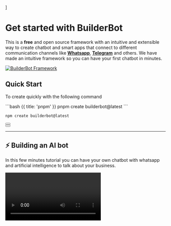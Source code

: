 
]

<HeroPattern />

# Get started with BuilderBot

This is a __free__ and open source framework with an intuitive and extensible way to create chatbot and smart apps that connect to different communication channels like __[Whatsapp](/plugins/telegram)__, __[Telegram](/plugins/telegram)__ and others.
We have made an intuitive framework so you can have your first chatbot in minutes.

[![BuilderBot Framework](assets/awards.webp)](https://a.cstmapp.com/voteme/974264/712365893)


## Quick Start
To create quickly with the following command

<CodeGroup>
```bash {{ title: 'pnpm' }}
pnpm create builderbot@latest
```

```bash {{ title: 'npm' }}
npm create builderbot@latest
```
</CodeGroup>


<div className="not-prose aling-block">
  <Button
    href="/quickstart#install"
    variant="text"
    arrow="right"
    children="Installation and requirements"
  />
</div>


<div className="not-prose aling-block">
  <Button
    href="/quickstart#install"
    variant="text"
    arrow="right"
    children="Installation and requirements"
  />
</div>


---

## ⚡ Building an AI bot

In this few minutes tutorial you can have your own chatbot with whatsapp and artificial intelligence to talk about your business.

<Video label="Learn how to create a bot with the new open ai assistants" yt="SfYvU3bOMcM" />

<div className="not-prose aling-block">
  <Button
    href="https://github.com/leifermendez/builderbot-openai-assistants"
    target="_blank"
    variant="text"
    arrow="right"
    children="Code repository"
  />
</div>

---

## Quick Example {{ anchor: false }}

In this example we can see the basis of a simple bot which responds to the keywords sent by a user, the words are: `info, hello, hi`. You can see how to create the bot and implement the [flows](/concepts#flow).

<CodeGroup>
```ts {{ title: 'main.ts' }}
import { createBot, createProvider, createFlow, addKeyword, MemoryDB } from '@builderbot/bot'
import { BaileysProvider } from '@builderbot/provider-baileys'

const welcomeFlow = addKeyword<BaileysProvider, MemoryDB>(['hello', 'hi'])
    .addAnswer('Ey! welcome')
    .addAnswer(`Send image from URL`, { media: 'https://i.imgur.com/0HpzsEm.png' })

const main = async () => {

    const adapterDB = new MemoryDB()
    const adapterFlow = createFlow([welcomeFlow])
    const adapterProvider = createProvider(BaileysProvider)

    const { handleCtx, httpServer } = await createBot({
        flow: adapterFlow,
        provider: adapterProvider,
        database: adapterDB,
    })

    httpServer(3000)

    adapterProvider.server.post('/v1/messages', handleCtx(async (bot, req, res) => {
        const { number, message } = req.body
        await bot.sendMessage(number, message, {})
        return res.end('send')
    }))
}

main()
```

```js {{ title: 'main.js' }}
const { createBot, createProvider, createFlow, addKeyword, MemoryDB } = require('@builderbot/bot')
const { BaileysProvider } = require('@builderbot/bot')

/** send static messages */
const welcomeFlow = addKeyword(['hello', 'hi']).addAnswer('Ey! welcome')

/** send dynamic message from db or other sources */
const infoFlow = addKeyword('info')
    .addAction(async (ctx, { flowDynamic }) => {
        await flowDynamic(`Welcome ${ctx.name}`)
    })

/** initialization bot */
const main = async () => {

    const adapterDB = new MemoryDB()
    const adapterFlow = createFlow([welcomeFlow, infoFlow])
    const adapterProvider = createProvider(BaileysProvider)

    adapterProvider.initHttpServer(3000)

    await createBot({
        flow: adapterFlow,
        provider: adapterProvider,
        database: adapterDB,
    })
}

main()

```
</CodeGroup>

---

<Guides />

<Resources />